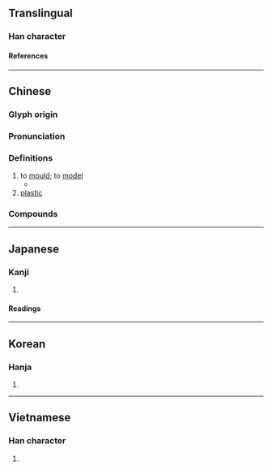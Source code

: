 {{character info/new}}
==Translingual==

===Han character===
{{Han char|rn=32|rad=土|as=10|sn=13|four=87104|canj=TBG|ids=⿱朔土}}

====References====
{{Han ref|kx=0235.100|dkj=05328|dj=0473.030|hdz=10474.040|uh=5851}}

----

==Chinese==
{{zh-forms}}

===Glyph origin===
{{Han etym}}

===Pronunciation===
{{zh-pron
|m=sù
|m-s=
|c=sou3,sok3
|c-t=
|g=
|h=pfs=sok/chok
|j=
|md=
|mn=sok/sò͘
|mn-t=suag4/sog4/su3
|mn-t_note=sog4 - Chaozhou
|w=
|x=
|mc=y
|oc=y
|ma=
|cat=v,n
}}

===Definitions===
{{zh-hanzi}}

# to [[mould]]; to [[model]]
#* {{zh-x|求 你 塑 我 個性，求 你 馴 我 心意，讓 我 好{hào} 憐憫 公義，時時 與 你 同行。|May you '''mould''' my character, may you take control of my intentions, so that I may love mercy and justice and walk with you always.|ref='''2007''', {{lang|zh|余遠淳}} (Yenn Chwen Er), {{lang|zh|懇求聖靈來}} (May Your Spirit Come)}}
# [[plastic]]

===Compounds===
{{zh-der|塑料|塑膠|可塑性|塑膠玻璃|塑性加工|塑身|塑膠袋|塑性|塑鋼|塑膠工業|影塑|彩塑|工程塑膠|塑造|壁塑|塑膠布|夾彩塑|塑膠貨幣|塑膠花|塑像|塑膠炸彈|注塑|泥塑|敷彩泥塑|氟碳塑膠|木雕泥塑|皮塑|泡沫塑膠|捻塑|模塑成形|氟塑料|泥塑木雕|捏塑|陶塑|麵塑|非塑性|雕塑|雕塑家|重塑}}

----

==Japanese==

===Kanji===
{{ja-kanji|grade=c|rs=土10}}

# {{rfdef|ja|sort=土10}}

====Readings====
{{ja-readings
|goon=す
|kanon=そ
|kun=でく-
}}

----

==Korean==

===Hanja===
{{ko-hanja|hangeul=소|rv=so|mr=so}}

# {{rfdef|ko|sort=土10}}

----

==Vietnamese==

===Han character===
{{vi-hantu|tố|rs=土10}}

# {{rfdef|vi|sort=土10}}
